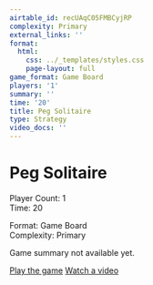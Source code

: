 ```yaml
---
airtable_id: recUAqC05FMBCyjRP
complexity: Primary
external_links: ''
format:
  html:
    css: ../_templates/styles.css
    page-layout: full
game_format: Game Board
players: '1'
summary: ''
time: '20'
title: Peg Solitaire
type: Strategy
video_docs: ''
---
```


# Peg Solitaire

:::{.game-info-box}
:::{.game-stats}
:::{.left-stats}
Player Count: 1  
Time: 20
:::
:::{.right-stats}
Format: Game Board  
Complexity: Primary
:::
:::
:::

Game summary not available yet.

:::{.game-actions}
<a href="#" class="btn btn-play"><i class="fa fa-gamepad"></i> Play the game</a>
<a href="#" class="btn btn-watch"><i class="fa fa-video"></i> Watch a video</a>
:::
